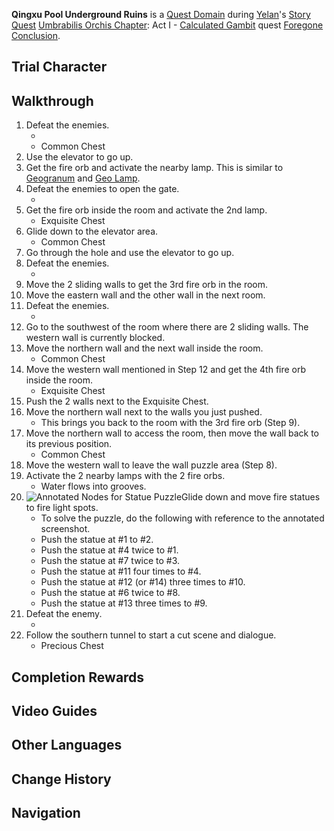 {{Domain Infobox
|image        = Domain Qingxu Pool Underground Ruins.png
|type         = Quest
|description  = These ruins have been here for a very long time indeed, and digging here has temporarily ceased due to hard rocks blocking the path. It is said that rare treasures may be found below.
|quest        = Foregone Conclusion
|quest_type   = Story
|region       = Liyue
|area         = Lisha
|subarea      = Qingxu Pool
|requiredAR   = 40
|recLevel     = 
|recElements  = Hydro, Geo
|trial        = Yelan
}}
'''Qingxu Pool Underground Ruins''' is a [[Quest Domain]] during [[Yelan]]'s [[Story Quest]] [[Umbrabilis Orchis Chapter]]: Act I - [[Calculated Gambit]] quest [[Foregone Conclusion]].

==Trial Character==
{{Trial Character
|wl                      = 5,8
|character_name          = Yelan
|character_level5        = 71
|character_level8        = 90
|constellation5          = 3
|constellation8          = 3
|weapon_name            = Aqua Simulacra
|weapon_level5           = 71
|weapon_level8           = 90
|refinement5             = 1
|refinement8             = 1
|artifact_flower         = Royal Flora
|artifact_feather        = Royal Plume
|artifact_sands          = Royal Pocket Watch
|artifact_goblet         = Royal Silver Urn
|artifact_circlet        = Royal Masque
|artifact_level5         = 16
|artifact_level8         = 20
|set1_5                  = Noblesse Oblige
|set1_8                  = Noblesse Oblige
|set1_piece_bonus_5      = 4
|set1_piece_bonus_8      = 4
|normal_attack_talent5   = 5
|normal_attack_talent8   = 8
|elemental_skill_talent5 = 5
|elemental_skill_talent8 = 8
|elemental_burst_talent5 = 8
|elemental_burst_talent8 = 11 <!-- 8 + 3 from constellation) -->
<!-- HP below is estimated by removing the conditional buff from Turn Control -->
|hp5                     = 24,437
<!-- NOTE: HP will be higher due to passive (32,545, 33,412, 34,276, 36,013 with 1, 2, 3, 4 elements respectively) -->
|hp8                     = 31,675
|atk5                    = 1,356
|atk8                    = 1,692
|def5                    = 508
|def8                    = 662
|em5                     = 42
|em8                     = 105
|er5                     = 135.0%
|er8                     = 135.0%
|crit_rate5              = 66.2%
|crit_rate8              = 76.3%
|crit_dmg5               = 164.6%
|crit_dmg8               = 180.1%
}}

==Walkthrough==
# Defeat the enemies.
#* {{Enemy List|Pyro Abyss Mage;Hilichurl Fighter;Hilichurl Shooter;Blazing Axe Mitachurl|#*}}
#* Common Chest
# Use the elevator to go up.
# Get the fire orb and activate the nearby lamp. This is similar to [[Geogranum]] and [[Geo Lamp]].
# Defeat the enemies to open the gate.
#* {{Enemy|Geovishap Hatchling|x=2}}
# Get the fire orb inside the room and activate the 2nd lamp.
#* Exquisite Chest
# Glide down to the elevator area.
#* Common Chest
# Go through the hole and use the elevator to go up.
# Defeat the enemies.
#* {{Enemy List|Pyro Hilichurl Shooter*2;Hilichurl Fighter|#*}}
# Move the 2 sliding walls to get the 3rd fire orb in the room.
# Move the eastern wall and the other wall in the next room.
# Defeat the enemies.
#* {{Enemy List|Hilichurl Shooter*3;Pyro Abyss Mage|#*}}
# Go to the southwest of the room where there are 2 sliding walls. The western wall is currently blocked.
#Move the northern wall and the next wall inside the room.
#* Common Chest
# Move the western wall mentioned in Step 12 and get the 4th fire orb inside the room.
#* Exquisite Chest
# Push the 2 walls next to the Exquisite Chest.
#Move the northern wall next to the walls you just pushed.
#*This brings you back to the room with the 3rd fire orb (Step 9).
#Move the northern wall to access the room, then move the wall back to its previous position.
#* Common Chest
# Move the western wall to leave the wall puzzle area (Step 8).
#Activate the 2 nearby lamps with the 2 fire orbs.
#* Water flows into grooves.
# [[File:Qingxu Pool Underground Ruins Statue Puzzle.jpg|thumb|Annotated Nodes for Statue Puzzle]]Glide down and move fire statues to fire light spots.
#*To solve the puzzle, do the following with reference to the annotated screenshot.
#*Push the statue at #1 to #2.
#*Push the statue at #4 twice to #1.
#*Push the statue at #7 twice to #3.
#*Push the statue at #11 four times to #4.
#*Push the statue at #12 (or #14) three times to #10.
#*Push the statue at #6 twice to #8.
#*Push the statue at #13 three times to #9.
#Defeat the enemy.
#* {{Enemy|Stonehide Lawachurl|x=1}}
# Follow the southern tunnel to start a cut scene and dialogue.
#* Precious Chest

==Completion Rewards==
{{Card|Varunada Lazurite Fragment|1}}
{{Card|Adventurer's Experience|2}}
{{Card|Mystic Enhancement Ore|2}}
{{Card|Mora|10,000}}

==Video Guides==
{{EVT
|video1   = https://youtu.be/xp4RXJMjx5U
|caption1 = Qingxu Pool Underground Ruins Guide
}}

==Other Languages==
{{Other Languages
|en      = Qingxu Pool Underground Ruins
|zhs     = 青墟浦地下遗迹
|zhs_rm  = Qīngxū-pǔ Dìxià Yíjì
|zht     = 青墟浦地下遺蹟
|zht_rm  = Qīngxū-pǔ Dìxià Yíjī
|zh_tl   = Underground Ruins of Qingxu Pool
|ja      = 青墟浦地下遺跡
|ja_rm   = Seikyo-ura Chika Iseki
|ja_tl   = Underground Ruins of Qingxu Pool
|ko      = 청허포 지하 유적
|ko_rm   = 
|ko_tl   = 
|es      = Ruinas subterráneas del Estanque Chingxu
|es_tl   = Underground Ruins of the Qingxu Pond
|fr      = Ruines souterraines de la Ravine Qingxu
|fr_tl   = Underground Ruins of the Qingxu Pool
|ru      = Подземные руины озера Цинсю
|ru_tl   = 
|th      = โบราณสถานใต้ Qingxu Pool
|th_rm   = 
|th_tl   = 
|vi      = Di Tích Ngầm Cửa Biển Thanh Hư
|vi_tl   = 
|de      = Unterirdische Ruine des Qingxu-Tümpels
|de_tl   = Underground Ruin of the Qingxu Pool
|id      = Reruntuhan Bawah Tanah Qingxu Pool
|id_tl   = Qingxu Pool Underground Ruins
|pt      = Ruínas Subterrâneas da Piscina de Qingxu
|pt_tl   = 
}}

==Change History==
{{Change History|2.7}}

==Navigation==
{{Domain Navbox|Temporary}}